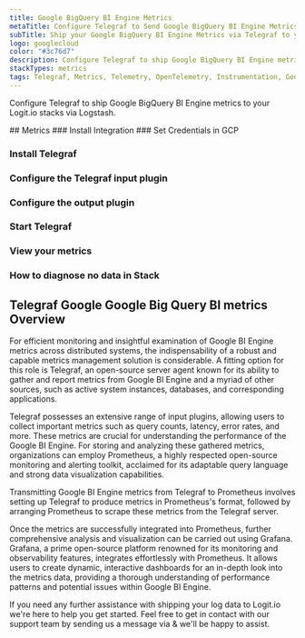 ```yaml
---
title: Google BigQuery BI Engine Metrics
metaTitle: Configure Telegraf to Send Google BigQuery BI Engine Metrics
subTitle: Ship your Google BigQuery BI Engine Metrics via Telegraf to your Logit.io Stack
logo: googlecloud
color: "#3c76d7"
description: Configure Telegraf to ship Google BigQuery BI Engine metrics to your Logit.io stacks. Use our Telegraf Google BigQuery BI Engine metrics example configuration.
stackTypes: metrics
tags: Telegraf, Metrics, Telemetry, OpenTelemetry, Instrumentation, Google BigQuery BI Engine, Business Intelligence, Data Analytics, Bi
---
```


Configure Telegraf to ship Google BigQuery BI Engine metrics to your Logit.io stacks via Logstash.

<Steps>
  ## Metrics
  ### Install Integration
  <InstallIntegration/>
  ### Set Credentials in GCP

  <SetGCPCredentials intro="Google BI Engine stands as a unique collection of services nestled within Google Cloud. It is meticulously designed for the creation, 
  deployment, and management of business intelligence systems, promoting secure and effective interaction between various software elements in a cloud-based ecosystem."/>

  ### Install Telegraf

  <InstallTelegraf />

  ### Configure the Telegraf input plugin

  <TelegrafStackDriverInput metric_type="bigquerybiengine.googleapis.com"/>

  ### Configure the output plugin

  <TelegrafOutputPlugin />

  ### Start Telegraf

  <StartTelegraf />

  ### View your metrics
  <LaunchStack source="Google_BigQuery_BI_Engine_Metrics_via_Telegraf" utmMedium="metrics" utmCampaign="telegraf-GoogleBigQueryBi-metrics" />

  ### How to diagnose no data in Stack

  <DiagnoseNoData />
</Steps>

## Telegraf Google Google Big Query BI metrics Overview

For efficient monitoring and insightful examination of Google BI Engine metrics across distributed systems, 
the indispensability of a robust and capable metrics management solution is considerable. A fitting option 
for this role is Telegraf, an open-source server agent known for its ability to gather and report metrics 
from Google BI Engine and a myriad of other sources, such as active system instances, databases, and corresponding applications.

Telegraf possesses an extensive range of input plugins, allowing users to collect important metrics such 
as query counts, latency, error rates, and more. These metrics are crucial for understanding the performance 
of the Google BI Engine. For storing and analyzing these gathered metrics, organizations can employ 
Prometheus, a highly respected open-source monitoring and alerting toolkit, acclaimed for its adaptable 
query language and strong data visualization capabilities.

Transmitting Google BI Engine metrics from Telegraf to Prometheus involves setting up Telegraf to produce 
metrics in Prometheus's format, followed by arranging Prometheus to scrape these metrics from the Telegraf server.

Once the metrics are successfully integrated into Prometheus, further comprehensive analysis and 
visualization can be carried out using Grafana. Grafana, a prime open-source platform renowned for 
its monitoring and observability features, integrates effortlessly with Prometheus. It allows users 
to create dynamic, interactive dashboards for an in-depth look into the metrics data, providing a 
thorough understanding of performance patterns and potential issues within Google BI Engine.

If you need any further assistance with shipping your log data to Logit.io we're here to help you get started. 
Feel free to get in contact with our support team by sending us a message via <IntercomButton text="live chat" /> & we'll be happy to assist.